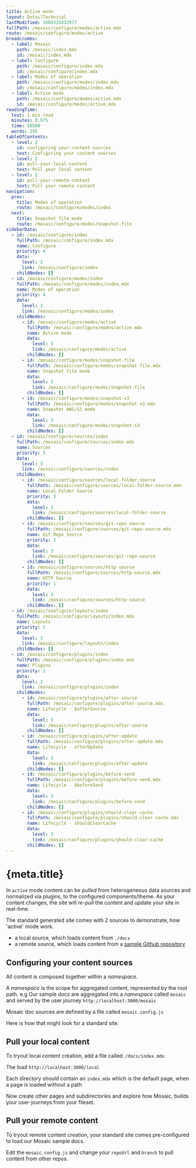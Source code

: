 ```yaml
---
title: Active mode
layout: DetailTechnical
lastModified: 1684335432977
fullPath: /mosaic/configure/modes/active.mdx
route: /mosaic/configure/modes/active
breadcrumbs:
  - label: Mosaic
    path: /mosaic/index.mdx
    id: /mosaic/index.mdx
  - label: Configure
    path: /mosaic/configure/index.mdx
    id: /mosaic/configure/index.mdx
  - label: Modes of operation
    path: /mosaic/configure/modes/index.mdx
    id: /mosaic/configure/modes/index.mdx
  - label: Active mode
    path: /mosaic/configure/modes/active.mdx
    id: /mosaic/configure/modes/active.mdx
readingTime:
  text: 1 min read
  minutes: 0.975
  time: 58500
  words: 195
tableOfContents:
  - level: 2
    id: configuring-your-content-sources
    text: Configuring your content sources
  - level: 2
    id: pull-your-local-content
    text: Pull your local content
  - level: 2
    id: pull-your-remote-content
    text: Pull your remote content
navigation:
  prev:
    title: Modes of operation
    route: /mosaic/configure/modes/index
  next:
    title: Snapshot file mode
    route: /mosaic/configure/modes/snapshot-file
sidebarData:
  - id: /mosaic/configure/index
    fullPath: /mosaic/configure/index.mdx
    name: Configure
    priority: 4
    data:
      level: 2
      link: /mosaic/configure/index
    childNodes: []
  - id: /mosaic/configure/modes/index
    fullPath: /mosaic/configure/modes/index.mdx
    name: Modes of operation
    priority: 4
    data:
      level: 3
      link: /mosaic/configure/modes/index
    childNodes:
      - id: /mosaic/configure/modes/active
        fullPath: /mosaic/configure/modes/active.mdx
        name: Active mode
        data:
          level: 3
          link: /mosaic/configure/modes/active
        childNodes: []
      - id: /mosaic/configure/modes/snapshot-file
        fullPath: /mosaic/configure/modes/snapshot-file.mdx
        name: Snapshot file mode
        data:
          level: 3
          link: /mosaic/configure/modes/snapshot-file
        childNodes: []
      - id: /mosaic/configure/modes/snapshot-s3
        fullPath: /mosaic/configure/modes/snapshot-s3.mdx
        name: Snapshot AWS/S3 mode
        data:
          level: 3
          link: /mosaic/configure/modes/snapshot-s3
        childNodes: []
  - id: /mosaic/configure/sources/index
    fullPath: /mosaic/configure/sources/index.mdx
    name: Sources
    priority: 3
    data:
      level: 3
      link: /mosaic/configure/sources/index
    childNodes:
      - id: /mosaic/configure/sources/local-folder-source
        fullPath: /mosaic/configure/sources/local-folder-source.mdx
        name: Local Folder Source
        priority: 3
        data:
          level: 3
          link: /mosaic/configure/sources/local-folder-source
        childNodes: []
      - id: /mosaic/configure/sources/git-repo-source
        fullPath: /mosaic/configure/sources/git-repo-source.mdx
        name: Git Repo Source
        priority: 2
        data:
          level: 3
          link: /mosaic/configure/sources/git-repo-source
        childNodes: []
      - id: /mosaic/configure/sources/http-source
        fullPath: /mosaic/configure/sources/http-source.mdx
        name: HTTP Source
        priority: 1
        data:
          level: 3
          link: /mosaic/configure/sources/http-source
        childNodes: []
  - id: /mosaic/configure/layouts/index
    fullPath: /mosaic/configure/layouts/index.mdx
    name: Layouts
    priority: 2
    data:
      level: 3
      link: /mosaic/configure/layouts/index
    childNodes: []
  - id: /mosaic/configure/plugins/index
    fullPath: /mosaic/configure/plugins/index.mdx
    name: Plugins
    priority: 1
    data:
      level: 3
      link: /mosaic/configure/plugins/index
    childNodes:
      - id: /mosaic/configure/plugins/after-source
        fullPath: /mosaic/configure/plugins/after-source.mdx
        name: Lifecycle - $afterSource
        data:
          level: 3
          link: /mosaic/configure/plugins/after-source
        childNodes: []
      - id: /mosaic/configure/plugins/after-update
        fullPath: /mosaic/configure/plugins/after-update.mdx
        name: Lifecycle - afterUpdate
        data:
          level: 3
          link: /mosaic/configure/plugins/after-update
        childNodes: []
      - id: /mosaic/configure/plugins/before-send
        fullPath: /mosaic/configure/plugins/before-send.mdx
        name: Lifecycle - $beforeSend
        data:
          level: 3
          link: /mosaic/configure/plugins/before-send
        childNodes: []
      - id: /mosaic/configure/plugins/should-clear-cache
        fullPath: /mosaic/configure/plugins/should-clear-cache.mdx
        name: Lifecycle - shouldClearCache
        data:
          level: 3
          link: /mosaic/configure/plugins/should-clear-cache
        childNodes: []
---
```

# {meta.title}

In `active` mode content can be *pulled* from heterogeneous data sources and normalized via plugins, to the configured components/theme.
As your content changes, the site will *re-pull* the content and update your site in real-time.

The standard generated site comes with 2 sources to demonstrate, how 'active' mode work.

*   a local source, which loads content from `./docs`
*   a remote source, which loads content from a [sample Github repository](https://github.com/jpmorganchase/mosaic/tree/main/docs)

## Configuring your content sources

All content is composed together within a *namespace*.

A *namespace* is the scope for aggregated content, represented by the root path.
e.g Our sample docs are aggregated into a *namespace* called `mosaic` and served by the user journey `http://localhost:3000/mosaic`

Mosaic doc sources are defined by a file called `mosaic.config.js`

Here is how that might look for a standard site.

## Pull your local content

To tryout local content creation, add a file called`./docs/index.mdx`

The load `http://localhost:3000/local`

Each directory should contain an `index.mdx` which is the default page, when a page is loaded without a path

Now create other pages and subdirectories and explore how Mosaic, builds your user-journeys from your fileset.

## Pull your remote content

To tryout remote content creation, your standard site comes pre-configured to load our Mosaic sample docs.

Edit the `mosaic.config.js` and change your `repoUrl` and `branch` to pull content from other repos.
